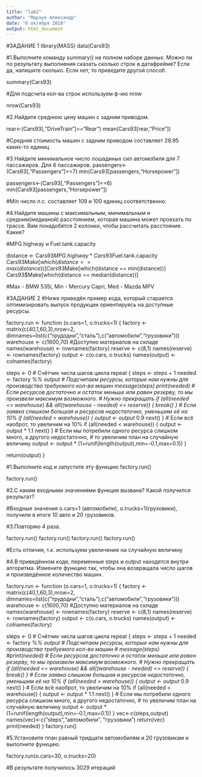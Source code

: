 ---
title: "lab2"
author: "Марчук Александр"
date: "6 октября 2018"
output: html_document
---
#ЗАДАНИЕ 1
library(MASS)
data(Cars93)

#1.Выполните команду summary() на полном наборе данных. Можно ли по результату выполнения сказать сколько строк в датафрейме? Если да, напишите сколько. Если нет, то приведите другой способ.

summary(Cars93)

#Для подсчета кол-ва строк используем ф-ию nrow

nrow(Cars93)

#2.Найдите среднюю цену машин с задним приводом.

rear<-(Cars93[,"DriveTrain"]=="Rear")
mean(Cars93[rear,"Price"])

#Средняя стоимость машин с задним приводом составляет 28.95 каких-то единиц

#3.Найдите минимальное число лошадиных сил автомобиля для 7 пассажиров. Для 6 пассажиров.
passengers<-(Cars93[,"Passengers"]==7)
min(Cars93[passengers,"Horsepower"])

passengers<-(Cars93[,"Passengers"]==6)
min(Cars93[passengers,"Horsepower"])

#Min число л.с. составляет 109 и 100 единиц соответственно.

#4.Найдите машины с максимальным, минимальным и средним(медианой) расстоянием, которая машина может проехать по трассе. Вам понадобятся 2 колонки, чтобы рассчитать расстояние. Какие?

#MPG.highway и Fuel.tank.capacity

distance <- Cars93$MPG.highway * Cars93$Fuel.tank.capacity
Cars93$Make[which(distance  == max(distance))]
Cars93$Make[which(distance  == min(distance))]
Cars93$Make[which(distance  == median(distance))]

#Max - BMW 535i, Min - Mercury Capri, Med - Mazda MPV

#ЗАДАНИЕ 2
#Ниже приведён пример кода, который старается оптимизировать выпуск продукции ориентируясь на доступные ресурсы.

factory.run <- function (o.cars=1, o.trucks=1) {
  factory <- matrix(c(40,1,60,3),nrow=2, dimnames=list(c("трудодни","сталь"),c("автомобили","грузовики")))
  warehouse <- c(1600,70) #Доступно материалов на складе
  names(warehouse) <- rownames(factory)
  reserve <- c(8,1)
  names(reserve) <- rownames(factory)
  output <- c(o.cars, o.trucks)
  names(output) <- colnames(factory)
  
  steps <- 0 # Счётчик числа шагов цикла
  repeat {
    steps <- steps + 1
    needed <- factory %*% output # Подсчитаем ресурсы, которые нам нужны для производства требуемого кол-ва машин
    message(steps)
    print(needed)
    # Если ресурсов достаточно и остаток меньше или равен резерву, то мы произвели максимум возможного.
    # Нужно прекращать
    if (all(needed <= warehouse) && all((warehouse - needed) <= reserve)) {
      break()
    }
    # Если заявка слишком большая и ресурсов недостаточно, уменьшим её на 10%
    if (all(needed > warehouse)) {
      output <- output * 0.9
      next()
    }
    # Если всё наоброт, то увеличим на 10%
    if (all(needed < warehouse)) {
      output <- output * 1.1
      next()
    }
    # Если мы потребили одного ресурса слишком много, а другого недостаточно,
    # то увеличим план на случайную величину
    output <- output * (1+runif(length(output),min=-0.1,max=0.1))
  }
  
  return(output)
}

#1.Выполните код и запустите эту функцию factory.run()

factory.run()

#2.С каким входными значениями функция вызвана? Какой получился результат?

#Входные значения o.cars=1 (автомобили), o.trucks=1(грузовики), получили в итоге 10 авто и 20 грузовиков.

#3.Повторяю 4 раза.

factory.run()
factory.run()
factory.run()
factory.run()

#Есть отличия, т.к. используем увеличение на случайную величину

#4.В приведённом коде, переменные steps и output находятся внутри алгоритма. Измените функцию так, чтобы она возвращала число шагов и произведённое количество машин.

factory.run <- function (o.cars=1, o.trucks=1) {
  factory <- matrix(c(40,1,60,3),nrow=2, dimnames=list(c("трудодни","сталь"),c("автомобили","грузовики")))
  warehouse <- c(1600,70) #Доступно материалов на складе
  names(warehouse) <- rownames(factory)
  reserve <- c(8,1)
  names(reserve) <- rownames(factory)
  output <- c(o.cars, o.trucks)
  names(output) <- colnames(factory)
  
  steps <- 0 # Счётчик числа шагов цикла
  repeat {
    steps <- steps + 1
    needed <- factory %*% output # Подсчитаем ресурсы, которые нам нужны для производства требуемого кол-ва машин
   # message(steps)
    #print(needed)
    # Если ресурсов достаточно и остаток меньше или равен резерву, то мы произвели максимум возможного.
    # Нужно прекращать
    if (all(needed <= warehouse) && all((warehouse - needed) <= reserve)) {
      break()
    }
    # Если заявка слишком большая и ресурсов недостаточно, уменьшим её на 10%
    if (all(needed > warehouse)) {
      output <- output * 0.9
      next()
    }
    # Если всё наоброт, то увеличим на 10%
    if (all(needed < warehouse)) {
      output <- output * 1.1
      next()
    }
    # Если мы потребили одного ресурса слишком много, а другого недостаточно,
    # то увеличим план на случайную величину
    output <- output * (1+runif(length(output),min=-0.1,max=0.1))
  }
  vec<-c(steps,output)
  names(vec)<-c("steps","автомобили", "грузовики")
  return(vec)
  print(needed)
}
factory.run()

#5.Установите план равный тридцати автомобилям и 20 грузовикам и выполните функцию.

factory.run(o.cars=30, o.trucks=20)

#В результате получилось 3029 итераций

